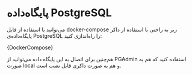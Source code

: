 
# پایگاه‌داده PostgreSQL

می‌توانید با استفاده از فایل
docker-compose
زیر به راحتی با استفاده از داکر پایگاه‌داده‌ی
PostgreSQL
را راه‌اندازی کنید:

<CodeBlock language="yml" title="docker-compose.yml">
{DockerCompose}
</CodeBlock>

هم‌چنین برای اتصال به این پایگاه داده می‌توانید از
PGAdmin
استفاده کنید که هم به صورت
local
و هم به صورت داکری قابل نصب است.